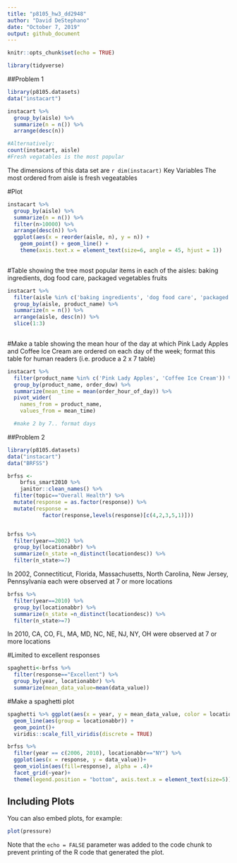 ```yaml
---
title: "p8105_hw3_dd2948"
author: "David DeStephano"
date: "October 7, 2019"
output: github_document
---
```


```r
knitr::opts_chunk$set(echo = TRUE)
```
```r
library(tidyverse)
```

##Problem 1
```r
library(p8105.datasets)
data("instacart")

instacart %>%
  group_by(aisle) %>%
  summarize(n = n()) %>% 
  arrange(desc(n))

#Alternatively:
count(instacart, aisle)
#Fresh vegatables is the most popular

```

The dimensions of this data set are `r dim(instacart)`
Key Variables
The most ordered from aisle is fresh vegeatables

#Plot
```r
instacart %>%
  group_by(aisle) %>%
  summarize(n = n()) %>% 
  filter(n>10000) %>% 
  arrange(desc(n)) %>% 
  ggplot(aes(x = reorder(aisle, n), y = n)) + 
    geom_point() + geom_line() + 
    theme(axis.text.x = element_text(size=6, angle = 45, hjust = 1))
  
```

#Table showing the tree most popular items in each of the aisles: baking ingredients, dog food care, packaged vegetables fruits
```r
instacart %>%
  filter(aisle %in% c('baking ingredients', 'dog food care', 'packaged vegetables fruits')) %>% 
  group_by(aisle, product_name) %>% 
  summarize(n = n()) %>%  
  arrange(aisle, desc(n)) %>%
  slice(1:3)
  
```
#Make a table showing the mean hour of the day at which Pink Lady Apples and Coffee Ice Cream are ordered on each day of the week; format this table for human readers (i.e. produce a 2 x 7 table)

```r
instacart %>%
  filter(product_name %in% c('Pink Lady Apples', 'Coffee Ice Cream')) %>% 
  group_by(product_name, order_dow) %>% 
  summarize(mean_time = mean(order_hour_of_day)) %>% 
  pivot_wider(
    names_from = product_name,
    values_from = mean_time)  

  #make 2 by 7.. format days
```

##Problem 2
```r
library(p8105.datasets)
data("instacart")
data("BRFSS")

brfss <- 
    brfss_smart2010 %>% 
    janitor::clean_names() %>%
  filter(topic=="Overall Health") %>% 
  mutate(response = as.factor(response)) %>% 
  mutate(response =
           factor(response,levels(response)[c(4,2,3,5,1)]))


brfss %>% 
  filter(year==2002) %>%
  group_by(locationabbr) %>% 
  summarize(n_state =n_distinct(locationdesc)) %>% 
  filter(n_state>=7)

```
In 2002, Connectiticut, Florida, Massachusetts, North Carolina, New Jersey, Pennsylvania each were observed at 7 or more locations
```r
brfss %>% 
  filter(year==2010) %>%
  group_by(locationabbr) %>% 
  summarize(n_state =n_distinct(locationdesc)) %>% 
  filter(n_state>=7)
```
In 2010, CA, CO, FL, MA, MD, NC, NE, NJ, NY, OH were observed at 7 or more locations

#Limited to excellent responses
```r
spaghetti<-brfss %>% 
  filter(response=="Excellent") %>% 
  group_by(year, locationabbr) %>% 
  summarize(mean_data_value=mean(data_value))
```
#Make a spaghetti plot
```r
spaghetti %>% ggplot(aes(x = year, y = mean_data_value, color = locationabbr)) +
  geom_line(aes(group = locationabbr)) +
  geom_point()+ 
  viridis::scale_fill_viridis(discrete = TRUE)
```
```r
brfss %>%
  filter(year == c(2006, 2010), locationabbr=="NY") %>%
  ggplot(aes(x = response, y = data_value))+
  geom_violin(aes(fill=response), alpha = .4)+
  facet_grid(~year)+ 
  theme(legend.position = "bottom", axis.text.x = element_text(size=5))

```






## Including Plots

You can also embed plots, for example:

```r
plot(pressure)
```

Note that the `echo = FALSE` parameter was added to the code chunk to prevent printing of the R code that generated the plot.
